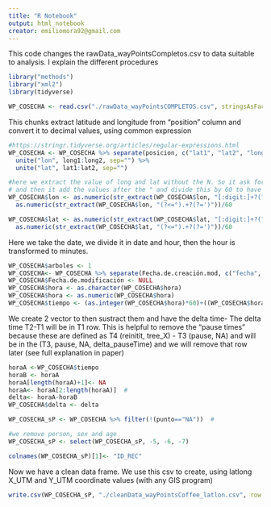 ```yaml
---
title: "R Notebook"
output: html_notebook
creator: emiliomora92@gmail.com 
---
```


This code changes the rawData_wayPointsCompletos.csv to data suitable to analysis. I explain the different procedures

```r
library("methods")
library("xml2")
library(tidyverse)
```
```r
WP_COSECHA <- read.csv("./rawData_wayPointsCOMPLETOS.csv", stringsAsFactors = FALSE)
```

This chunks extract latitude and longitude from "position" column and convert it to decimal values, using common expression

```r
#https://stringr.tidyverse.org/articles/regular-expressions.html
WP_COSECHA <- WP_COSECHA %>% separate(posicion, c("lat1", "lat2", "long1", "long2"), sep=" ") %>%
  unite("lon", long1:long2, sep="") %>%
  unite("lat", lat1:lat2, sep="")

#here we extract the value of long and lat without the N. So it ask for digits until in reaches ? (in this case°)
# and then it add the values after the ° and divide this by 60 to have it all in degrees. 
WP_COSECHA$lon <- as.numeric(str_extract(WP_COSECHA$lon, "[:digit:]+?(?=°)"))+ 
  as.numeric(str_extract(WP_COSECHA$lon, "(?<=°).+?(?=')"))/60 

WP_COSECHA$lat <- as.numeric(str_extract(WP_COSECHA$lat, "[:digit:]+?(?=°)"))+ 
  as.numeric(str_extract(WP_COSECHA$lat, "(?<=°).+?(?=')"))/60
```

Here we take the date, we divide it in date and hour, then the hour is transformed to minutes.
```r
WP_COSECHA$arboles <- 1
WP_COSECHA<- WP_COSECHA %>% separate(Fecha.de.creación.mod, c("fecha", "hora"), sep = " ")
WP_COSECHA$Fecha.de.modificación <- NULL
WP_COSECHA$hora <- as.character(WP_COSECHA$hora)
WP_COSECHA$hora <- as.numeric(WP_COSECHA$hora)
WP_COSECHA$tiempo <- (as.integer(WP_COSECHA$hora)*60)+((WP_COSECHA$hora-as.integer(WP_COSECHA$hora))*100) #to have it all in minutes  
```


We create 2 vector to then sustract them and have the delta time- The delta time T2-T1 will be in T1 row. 
This is helpful to remove the "pause times" because these are defined as T4 (reinitit, tree_X) - T3 (pause, NA) and will be in the (T3, pause, NA, delta_pauseTime) and we will remove that row later (see full explanation in paper)
```r

horaA <-WP_COSECHA$tiempo
horaB <- horaA
horaA[length(horaA)+1]<- NA
horaA<- horaA[2:length(horaA)]  #
delta<- horaA-horaB
WP_COSECHA$delta <- delta

WP_COSECHA_sP <- WP_COSECHA %>% filter(!(punto=="NA"))  #

#we remove person, sex and age
WP_COSECHA_sP <- select(WP_COSECHA_sP, -5, -6, -7)

colnames(WP_COSECHA_sP)[1]<- "ID_REC"
```


Now we have a clean data frame. We use this csv to create, using latlong X_UTM and Y_UTM coordinate values (with any GIS program)

```r
write.csv(WP_COSECHA_sP, "./cleanData_wayPointsCoffee_latlon.csv", row.names = FALSE)
```




